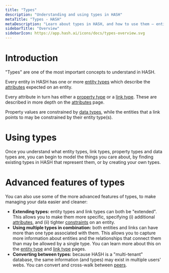 ```yaml
---
title: "Types"
description: "Understanding and using types in HASH"
metaTitle: "Types - HASH"
metaDescription: "Learn about types in HASH, and how to use them – entity types, property types, link types, and data types"
sidebarTitle: "Overview"
sidebarIcon: https://app.hash.ai/icons/docs/types-overview.svg
---
```


# Introduction

"Types" are one of the most important concepts to understand in HASH.

Every entity in HASH has one or more [entity types](/guide/types/entity-types) which describe the [attributes](/guide/entities/attributes) expected on an entity.

Every attribute in turn has either a [property type](/guide/types/property-types) or a [link type](/guide/types/link-types). These are described in more depth on the [attributes](/guide/entities/attributes) page.

Property values are constrained by [data types](/guide/types/data-types), while the entities that a link points to may be constrained by their entity type(s).

# Using types

Once you understand what entity types, link types, property types and data types are, you can begin to model the things you care about, by finding existing types in HASH that represent them, or by creating your own types.

# Advanced features of types

You can also use some of the more advanced features of types, to make managing your data easier and cleaner:

- **Extending types:** entity types and link types can both be "extended". This allows you to make them more specific, specifying (i) additional [attributes](/guide/entities/attributes), and (ii) tighter [constraints](/guide/entities/attributes#constraints) on an entity.
- **Using multiple types in combination:** both entities and links can have more than one type associated with them. This allows you to capture more information about entities and the relationships that connect them than may be allowed by a single type. You can learn more about this on the [entity type](/guide/types/entity-types) and [link type](/guide/types/link-types) pages.
- **Converting between types:** because HASH is a "multi-tenant" database, the same information (and types) may exist in multiple users' webs. You can convert and cross-walk between [peers](/guide/sharing/peers).